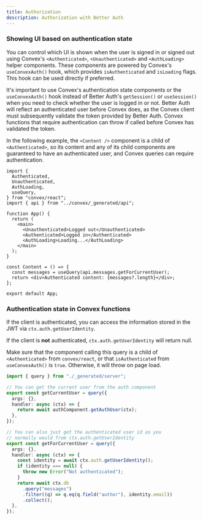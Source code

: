 ```yaml
---
title: Authorization
description: Authorization with Better Auth
---
```


### Showing UI based on authentication state

You can control which UI is shown when the user is signed in or signed out using
Convex's `<Authenticated>`, `<Unauthenticated>` and `<AuthLoading>` helper
components. These components are powered by Convex's `useConvexAuth()` hook,
which provides `isAuthenticated` and `isLoading` flags. This hook can be used
directly if preferred.

It's important to use Convex's authentication state components or the
`useConvexAuth()` hook instead of Better Auth's `getSession()` or `useSession()`
when you need to check whether the user is logged in or not. Better Auth will
reflect an authenticated user before Convex does, as the Convex client must
subsequently validate the token provided by Better Auth. Convex functions that
require authentication can throw if called before Convex has validated the token.

In the following example, the `<Content />` component is a child of
`<Authenticated>`, so its content and any of its child components are guaranteed
to have an authenticated user, and Convex queries can require authentication.

```tsx title="src/App.tsx"
import {
  Authenticated,
  Unauthenticated,
  AuthLoading,
  useQuery,
} from "convex/react";
import { api } from "../convex/_generated/api";

function App() {
  return (
    <main>
      <Unauthenticated>Logged out</Unauthenticated>
      <Authenticated>Logged in</Authenticated>
      <AuthLoading>Loading...</AuthLoading>
    </main>
  );
}

const Content = () => {
  const messages = useQuery(api.messages.getForCurrentUser);
  return <div>Authenticated content: {messages?.length}</div>;
};

export default App;
```

### Authentication state in Convex functions

If the client is authenticated, you can access the information stored in the JWT
via `ctx.auth.getUserIdentity`.

If the client is **not** authenticated, `ctx.auth.getUserIdentity` will return null.

Make sure that the component calling this query is a child of `<Authenticated>`
from `convex/react`, or that `isAuthenticated` from `useConvexAuth()` is `true`.
Otherwise, it will throw on page load.

```ts title="convex/messages.ts"
import { query } from "./_generated/server";

// You can get the current user from the auth component
export const getCurrentUser = query({
  args: {},
  handler: async (ctx) => {
    return await authComponent.getAuthUser(ctx);
  },
});

// You can also just get the authenticated user id as you
// normally would from ctx.auth.getUserIdentity
export const getForCurrentUser = query({
  args: {},
  handler: async (ctx) => {
    const identity = await ctx.auth.getUserIdentity();
    if (identity === null) {
      throw new Error("Not authenticated");
    }
    return await ctx.db
      .query("messages")
      .filter((q) => q.eq(q.field("author"), identity.email))
      .collect();
  },
});
```
